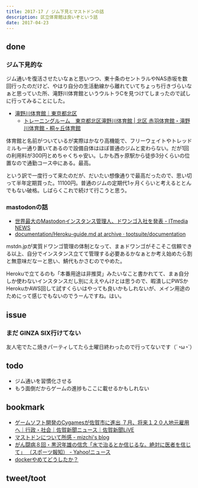 ```yaml
---
title: 2017-17 / ジム下見とマストドンの話
description: 区立体育館は良いぞという話
date: 2017-04-23
---
```



done
----

### ジム下見的な

<X url="https://twitter.com/legnoh/status/856085089167564800" />

ジム通いを復活させたいなぁと思いつつ、東十条のセントラルやNAS赤坂を数回行ったのだけど、やはり自分の生活動線から離れていてちょっち行きづらいなぁと思っていた所、滝野川体育館というウルトラCを見つけてしまったので試しに行ってみることにした。

- [滝野川体育館｜東京都北区](https://www.city.kita.tokyo.jp/sports/bunka/sport/shisetsu/okunai/ichiran/takinogawa.html)
    - [トレーニングルーム　東京都北区滝野川体育館 | 北区 赤羽体育館・滝野川体育館・桐ヶ丘体育館](http://akatai.net/facility-takitai-trainning/)

体育館と名前がついているが実際はかなり高機能で、フリーウェイトやトレッドミルも一通り置いてあるので設備自体はほぼ普通のジムと変わらない。だが1回の利用料が300円とめちゃくちゃ安い。しかも西ヶ原駅から徒歩3分くらいの位置なので通勤コース中にある。最高。

という訳で一度行って来たのだが、だいたい想像通りで最高だったので、思い切って半年定期買った。11100円。普通のジムの定期代1ヶ月くらいと考えるととんでもない破格。しばらくこれで続けて行こうと思う。

### mastodonの話

- [世界最大のMastodonインスタンス管理人、ドワンゴ入社を発表 - ITmedia NEWS](https://www.itmedia.co.jp/news/articles/1704/21/news112.html)
- [documentation/Heroku-guide.md at archive · tootsuite/documentation](https://github.com/tootsuite/documentation/blob/archive/Running-Mastodon/Heroku-guide.md)

mstdn.jpが実質ドワンゴ管理の体制となって、まぁドワンゴがそこそこ信頼できる以上、自分でインスタンス立てて管理する必要あるかなぁとか考え始めたら割と無意味だなーと思い、鯖代もかさむのでやめた。

Herokuで立てるのも「本番用途は非推奨」みたいなこと書かれてて、まぁ自分しか使わないインスタンスだし別にええやんけとは思うので、暇潰しにPWSかHerokuかAWS回して試すくらいはやっても良いかもしれないが、メイン用途のためにって感じでもないのでうーんですね。はい。

issue
----

### まだ GINZA SIX行けてない

友人宅でたこ焼きパーティしてたら土曜日終わったので行ってないです（´◔ω◔`）

todo
----

- ジム通いを習慣化させる
- もう面倒だからゲームの進捗もここに載せるかもしれない

bookmark
----

- [ゲームソフト開発のCygamesが佐賀市に進出 ７月、将来１２０人地元雇用へ｜行政・社会｜佐賀新聞ニュース｜佐賀新聞LiVE](https://www.saga-s.co.jp/articles/-/91983)
- [マストドンについて所感 - mizchi's blog](https://mizchi.hatenablog.com/entry/2017/04/15/164657)
- [がん闘病８回・黒沢年雄の信念「水で治るとか信じるな。絶対に医者を信じて」 （スポーツ報知） - Yahoo!ニュース](https://headlines.yahoo.co.jp/hl?a=20170420-00000115-sph-ent)
- [dockerやめてどうしたか？](https://anond.hatelabo.jp/20170422000230)

tweet/toot
----

<X url="https://twitter.com/legnoh/status/853902560024961025" />

